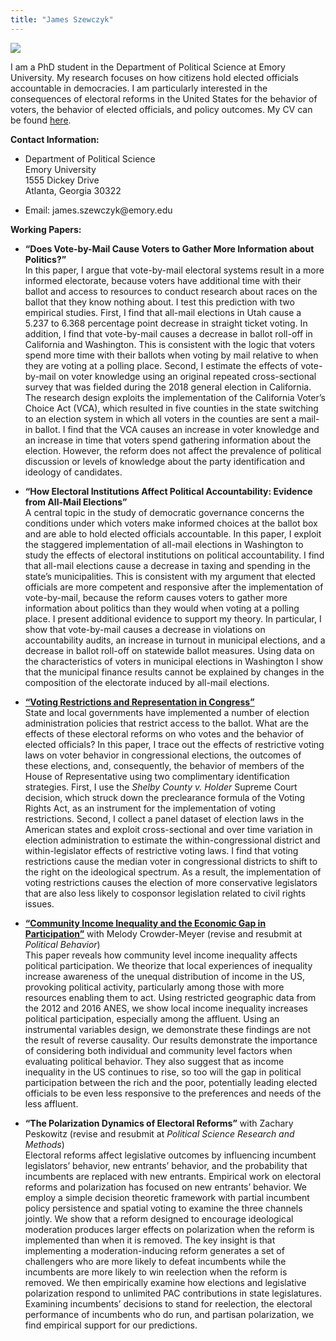 ```yaml
---
title: "James Szewczyk"
---
```

![](prof photo.jpg)

I am a PhD student in the Department of Political Science at Emory University. My research focuses on how citizens hold elected officials accountable in democracies. I am particularly interested in the consequences of electoral reforms in the United States for the behavior of voters, the behavior of elected officials, and policy outcomes. My CV can be found [here](http://jamesszewczyk.github.io/personal_site/CV.pdf).

**Contact Information:**

* Department of Political Science     
Emory University                
1555 Dickey Drive   
Atlanta, Georgia 30322  


* Email: james.szewczyk@emory.edu

**Working Papers:** 

*   **"Does Vote-by-Mail Cause Voters to Gather More Information about Politics?"**  
In this paper, I argue that vote-by-mail electoral systems result in a more informed electorate, because voters have additional time with their ballot and access to resources to conduct research about races on the ballot that they know nothing about. I test this prediction with two empirical studies. First, I find that all-mail elections in Utah cause a 5.237 to 6.368 percentage point decrease in straight ticket voting. In addition, I find that vote-by-mail causes a decrease in ballot roll-off in California and Washington. This is consistent with the logic that voters spend more time with their ballots when voting by mail relative to when they are voting at a polling place. Second, I estimate the effects of vote-by-mail on voter knowledge using an original repeated cross-sectional survey that was fielded during the 2018 general election in California. The research design exploits the implementation of the California Voter’s Choice Act (VCA), which resulted in five counties in the state switching to an election system in which all voters in the counties are sent a mail-in ballot. I find that the VCA causes an increase in voter knowledge and an increase in time that voters spend gathering information about the election. However, the reform does not affect the prevalence of political discussion or levels of knowledge about the party identification and ideology of candidates.

*   **"How Electoral Institutions Affect Political Accountability: Evidence from All-Mail Elections"**    
A central topic in the study of democratic governance concerns the conditions under which voters make
informed choices at the ballot box and are able to hold elected officials accountable. In this paper, I
exploit the staggered implementation of all-mail elections in Washington to study the effects of electoral institutions on political accountability. I find that all-mail elections cause a decrease in taxing and spending in the state’s municipalities. This is consistent with my argument that elected officials are more competent and responsive after the implementation of vote-by-mail, because the reform causes voters to gather more information about politics than they would when voting at a polling place. I present additional evidence to support my theory. In particular, I show that vote-by-mail causes a decrease in violations on accountability audits, an increase in turnout in municipal elections, and a decrease in ballot roll-off on statewide ballot measures. Using data on the characteristics of voters in municipal elections in Washington I show that the municipal finance results cannot be explained by changes in the composition of the electorate induced by all-mail elections.

*   [**"Voting Restrictions and Representation in Congress"**](http://jamesszewczyk.github.io/personal_site/voting_restrictions_representation.pdf)    
State and local governments have implemented a number of election administration policies that restrict access to the ballot. What are the effects of these electoral reforms on who votes and the behavior of elected officials? In this paper, I trace out the effects of restrictive voting laws on voter behavior in congressional elections, the outcomes of these elections, and, consequently, the behavior of members of the House of Representative using two complimentary identification strategies. First, I use the *Shelby County v. Holder* Supreme Court decision, which struck down the preclearance formula of the Voting Rights Act, as an instrument for the implementation of voting restrictions. Second, I collect a panel dataset of election laws in the American states and exploit cross-sectional and over time variation in election administration to estimate the within-congressional district and within-legislator effects of restrictive voting laws. I find that voting restrictions cause the median voter in congressional districts to shift to the right on the ideological spectrum. As a result, the implementation of voting restrictions causes the election of more conservative legislators that are also less likely to cosponsor legislation related to civil rights issues. 

*   [**"Community Income Inequality and the Economic Gap in Participation"**](http://jamesszewczyk.github.io/personal_site/Inequality_Participation_Public.pdf) with Melody Crowder-Meyer (revise and resubmit at *Political Behavior*)  
This paper reveals how community level income inequality affects political participation. We theorize that local experiences of inequality increase awareness of the unequal distribution of income in the US, provoking political activity, particularly among those with more resources enabling them to act. Using restricted geographic data from the 2012 and 2016 ANES, we show local income inequality increases political participation, especially among the affluent. Using an instrumental variables design, we demonstrate these findings are not the result of reverse causality. Our results demonstrate the importance of considering both individual and community level factors when evaluating political behavior. They also suggest that as income inequality in the US continues to rise, so too will the gap in political participation between the rich and the poor, potentially leading elected officials to be even less responsive to the preferences and needs of the less affluent. 

*   **"The Polarization Dynamics of Electoral Reforms"** with Zachary Peskowitz (revise and resubmit at *Political Science Research and Methods*)     
Electoral reforms affect legislative outcomes by influencing incumbent legislators' behavior, new entrants' behavior, and the probability that incumbents are replaced with new entrants. Empirical work on electoral reforms and polarization has focused on new entrants' behavior. We employ a simple decision theoretic framework with partial incumbent policy persistence and spatial voting to examine the three channels jointly. We show that a reform designed to encourage ideological moderation produces larger effects on polarization when the reform is implemented than when it is removed. The key insight is that implementing a moderation-inducing reform generates a set of challengers who are more likely to defeat incumbents while the incumbents are more likely to win reelection when the reform is removed. We then empirically examine how elections and legislative polarization respond to unlimited PAC contributions in state legislatures. Examining incumbents' decisions to stand for reelection, the electoral performance of incumbents who do run, and partisan polarization, we find empirical support for our predictions. 

<!--html_preserve-->

<script>
  (function(i,s,o,g,r,a,m){i['GoogleAnalyticsObject']=r;i[r]=i[r]||function(){
  (i[r].q=i[r].q||[]).push(arguments)},i[r].l=1*new Date();a=s.createElement(o),
  m=s.getElementsByTagName(o)[0];a.async=1;a.src=g;m.parentNode.insertBefore(a,m)
  })(window,document,'script','https://www.google-analytics.com/analytics.js','ga');

  ga('create', 'UA-103004130-1', 'auto');
  ga('send', 'pageview');

</script>

<!--/html_preserve-->

